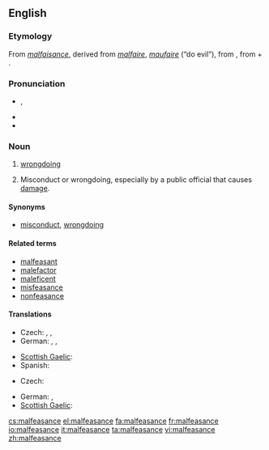 ==English==
{{wikipedia}}

===Etymology===
From {{etyl|fro}} ''[[malfaisance]]'', derived from ''[[malfaire]]'', ''[[maufaire]]'' (“do evil”), from {{etyl|la}} {{term|malefacio|malefaciō|I do evil|lang=la}}, from {{term|male||evilly|lang=la}} + {{term|facio|faciō|do, make|lang=la}}.

===Pronunciation===
* {{IPA|/ˌmælˈfiz.əns/}}, {{SAMPA|/%m{l"fiz.@ns/}}
* {{audio|en-us-malfeasance.ogg|Audio (US)}}
* {{hyphenation|mal|fea|sance}}

===Noun===
{{en-noun}}

# [[wrongdoing]]
# {{legal}} Misconduct or wrongdoing, especially by a public official that causes [[damage]].

====Synonyms====
* {{sense|wrongdoing}} [[misconduct]], [[wrongdoing]]

====Related terms====
* [[malfeasant]]
* [[malefactor]]
* [[maleficent]]
* [[misfeasance]]
* [[nonfeasance]]

====Translations====
{{trans-top|wrongdoing}}
* Czech: {{t+|cs|zločin|m}}, {{t-|cs|trestný čin|m}}, {{t|cs|přestoupení|n}} {{t-|cs|zákon|alt=zákona}}
* German: {{t|de|Übeltat|f}},  {{t|de|Untat|f}},  {{qualifier|strong}} {{t|de|Schandtat|f}}
{{trans-mid}}
* [[Scottish Gaelic]]: {{t-|gd|olc|m}}
* Spanish: {{t|es|maldad|f}}
{{trans-bottom}}

{{trans-top|sabotage that causes damage}}
* Czech: {{t+|cs|sabotáž|f}}
{{trans-mid}}
* German: {{t|de|Sabotage|f}},  {{t|de|Sabotageakt|m}}
* [[Scottish Gaelic]]: {{t-|gd|sabotàis|f}}
{{trans-bottom}}

[[cs:malfeasance]]
[[el:malfeasance]]
[[fa:malfeasance]]
[[fr:malfeasance]]
[[io:malfeasance]]
[[it:malfeasance]]
[[ta:malfeasance]]
[[vi:malfeasance]]
[[zh:malfeasance]]